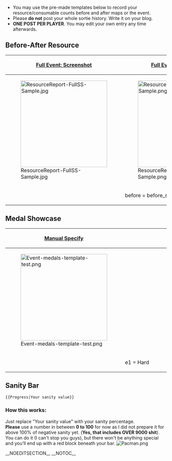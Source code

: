 * You may use the pre-made templates below to record your resource/consumable counts before and after maps or the event.
* Please '''do not''' post your whole sortie history. Write it on your blog.
* '''ONE POST PER PLAYER'''. You may edit your own entry any time afterwards.


==Before-After Resource==
{| class="wikitable" style="width:600px;"
|-
! style="width:300px;" |[[Template:ResourceReport-FullSS|Full Event: Screenshot]]
! style="width:300px;" |[[Template:ResourceReport-FullMan|Full Event: Manual input]]
|-
|[[File:ResourceReport-FullSS-Sample.jpg|270px|center]]
|[[File:ResourceReport-FullMan-Sample.png|270px|center]]
|-
| valign="top" |
<pre>
{{ResourceReport-FullSS
|before = before_ss.jpg
|after = after_ss.jpg
|fuel = 
|ammo = 
|steel = 
|bauxite = 
|bucket = 
|note = 
}}
</pre>
| valign="top" |
<pre>
{{ResourceReport-FullMan
|before_fuel = 
|before_ammo = 
|before_steel = 
|before_bauxite = 
|after_fuel = 
|after_ammo = 
|after_steel = 
|after_bauxite = 
|used_fuel = 
|used_ammo = 
|used_steel = 
|used_bauxite = 
|used_bucket = 
|note = 
}}
</pre>
|}

==Medal Showcase==
{| class="wikitable" style="width:600px;"
|-
! style="width:300px;" |[[Template:MedalReport-7|Manual Specify]]
! style="width:300px;" |
|-
|[[File:Event-medals-template-test.png|270px]]
|
|-
| valign="top" |
<pre>
{{MedalReport-7
|e1 = Hard
|e2 = Hard
|e3 = Normal
|e4 = Normal
|e5 = Easy
|e6 = Easy
|e7 = Normal
}}
</pre>
|
|}

==Sanity Bar==
{{Progress|100}}
<pre>
{{Progress|Your sanity value}}
</pre>
<div style="
width:100%;
margin:none;
text-align:left;">
===How this works:===
Just replace "Your sanity value" with your sanity percentage.<br>
'''Please''' use a number in between '''0 to 100''' for now as I did not prepare it for above 100% of negative sanity yet. ('''Yes, that includes OVER 9000 shit'''). You can do it (I can't stop you guys), but there won't be anything special and you'll end up with a red block beneath your bar. [[File:Pacman.png]]
</div>

__NOEDITSECTION__ __NOTOC__<ac_metadata title="[Fall 2015] Resource Comparison and Medals" related_topics="Fall 2015 Event|Events"> </ac_metadata>